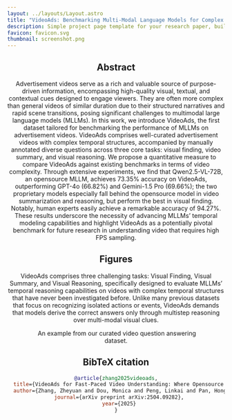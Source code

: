 ```yaml
---
layout: ../layouts/Layout.astro
title: "VideoAds: Benchmarking Multi-Modal Language Models for Complex Temporal Understanding"
description: Simple project page template for your research paper, built with Astro and Tailwind CSS
favicon: favicon.svg
thumbnail: screenshot.png
---
```






<Header
  title={frontmatter.title}
  authors={[
    {
      name: "Zheyuan Zhang",
      institution: "Northwestern University",
    },
    {
      name: "Monica Dou",
      institution: "Northwestern University",
    },
    {
      name: "Linkai Peng",
      institution: "Northwestern University",
    },
    {
      name: "Hongyi Pan",
      institution: "Northwestern University",
    },
    {
      name: "Ulas Bagci",
      institution: "Northwestern University",
    },
    {
      name: "Boqing Gong",
      institution: "Boston University",
    },
  ]}
  conference="ICCV 2025"
  notes={[
  ]}
  links={[
    {
      name: "Paper",
      url: "",
      icon: "ri:file-pdf-2-line",
    },
    {
      name: "Code",
      url: "https://github.com/freshman97/VideoAds",
      icon: "ri:github-line",
    },
    {
      name: "arXiv",
      url: "",
      icon: "academicons:arxiv",
    },
    {
      name: "Dataset",
      url: "https://huggingface.co/datasets/Zheyuan14/VideoAds",
      icon: "simple-icons:huggingface"
    }
  ]}
  />

<HighlightedSection>

## Abstract

Advertisement videos serve as a rich and valuable source of purpose-driven information, encompassing high-quality visual, textual, and contextual cues designed to engage viewers. They are often more complex than general videos of similar duration due to their structured narratives and rapid scene transitions, posing significant challenges to multimodal large language models (MLLMs). In this work, we introduce VideoAds, the first dataset tailored for benchmarking the performance of MLLMs on advertisement videos. VideoAds comprises well-curated advertisement videos with complex temporal structures, accompanied by manually annotated diverse questions across three core tasks: visual finding, video summary, and visual reasoning. We propose a quantitative measure to compare VideoAds against existing benchmarks in terms of video complexity. Through extensive experiments, we find that Qwen2.5-VL-72B, an opensource MLLM, achieves 73.35% accuracy on VideoAds, outperforming GPT-4o (66.82%) and Gemini-1.5 Pro (69.66%); the two proprietary models especially fall behind the opensource model in video summarization and reasoning, but perform the best in visual finding. Notably, human experts easily achieve a remarkable accuracy of 94.27%. These results underscore the necessity of advancing MLLMs’ temporal modeling capabilities and highlight VideoAds as a potentially pivotal benchmark for future research in understanding video that requires high FPS sampling. 

</HighlightedSection>

## Figures

VideoAds comprises three challenging tasks: Visual Finding, Visual Summary, and Visual Reasoning, specifically designed to evaluate MLLMs’ temporal reasoning capabilities on videos with complex temporal structures that have never been investigated before. Unlike many previous datasets that focus on recognizing isolated actions or events, VideoAds demands that models derive the correct answers only through multistep reasoning over multi-modal visual clues.

<Figure>
  <Image slot="figure" source={visual_dataset} altText="An example from our curated video question answering dataset." />
  <span slot="caption">An example from our curated video question answering dataset.</span>
</Figure>


## BibTeX citation

```bibtex
@article{zhang2025videoads,
  title={VideoAds for Fast-Paced Video Understanding: Where Opensource Foundation Models Beat GPT-4o \& Gemini-1.5 Pro},
  author={Zhang, Zheyuan and Dou, Monica and Peng, Linkai and Pan, Hongyi and Bagci, Ulas and Gong, Boqing},
  journal={arXiv preprint arXiv:2504.09282},
  year={2025}
}
```